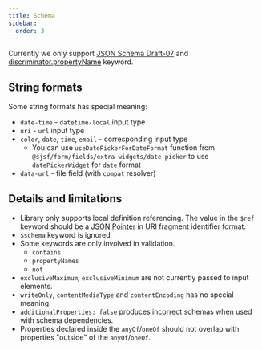 ```yaml
---
title: Schema
sidebar:
  order: 3
---
```


Currently we only support [JSON Schema Draft-07](https://json-schema.org/draft-07#draft-07)
and [discriminator.propertyName](https://swagger.io/docs/specification/v3_0/data-models/inheritance-and-polymorphism/#discriminator) keyword.

## String formats

Some string formats has special meaning:

- `date-time` - `datetime-local` input type
- `uri` - `url` input type
- `color`, `date`, `time`, `email` - corresponding input type
  - You can use `useDatePickerForDateFormat` function from
    `@sjsf/form/fields/extra-widgets/date-picker` to use `datePickerWidget`
    for `date` format
- `data-url` - file field (with `compat` resolver)

## Details and limitations

- Library only supports local definition referencing. The value in the `$ref` keyword should be a [JSON Pointer](https://datatracker.ietf.org/doc/html/rfc6901) in URI fragment identifier format.
- `$schema` keyword is ignored
- Some keywords are only involved in validation.
  - `contains`
  - `propertyNames`
  - `not`
- `exclusiveMaximum`, `exclusiveMinimum` are not currently passed to input elements.
- `writeOnly`, `contentMediaType` and `contentEncoding` has no special meaning.
- `additionalProperties: false` produces incorrect schemas when used with schema dependencies.
- Properties declared inside the `anyOf`/`oneOf` should not overlap with properties "outside" of the `anyOf`/`oneOf`.
